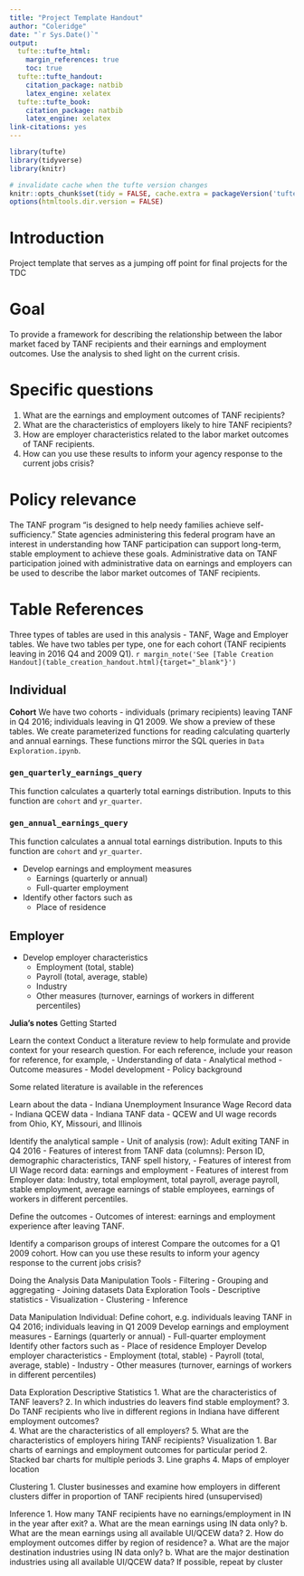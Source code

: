 ```yaml
---
title: "Project Template Handout"
author: "Coleridge"
date: "`r Sys.Date()`"
output:
  tufte::tufte_html: 
    margin_references: true
    toc: true
  tufte::tufte_handout:
    citation_package: natbib
    latex_engine: xelatex
  tufte::tufte_book:
    citation_package: natbib
    latex_engine: xelatex
link-citations: yes
---
```


```r
library(tufte)
library(tidyverse)
library(knitr)

# invalidate cache when the tufte version changes
knitr::opts_chunk$set(tidy = FALSE, cache.extra = packageVersion('tufte'))
options(htmltools.dir.version = FALSE)
```


# Introduction
Project template that serves as a jumping off point for final projects for the TDC 

# Goal
To provide a framework for describing the relationship between the labor market faced by TANF recipients and their earnings and employment outcomes. Use the analysis to shed light on the current crisis.

# Specific questions  

1.  What are the earnings and employment outcomes of TANF recipients?  
1.  What are the characteristics of employers likely to hire TANF recipients?  
1.  How are employer characteristics related to the labor market outcomes of TANF recipients.  
1.  How can you use these results to inform your agency response to the current jobs crisis?  



# Policy relevance
The TANF program “is designed to help needy families achieve self-sufficiency.” State agencies administering this federal program have an interest in understanding how TANF participation can support long-term, stable employment to achieve these goals. Administrative data on TANF participation joined with administrative data on earnings and employers can be used to describe the labor market outcomes of TANF recipients.


# Table References
Three types of tables are used in this analysis - TANF, Wage and Employer tables. We have two tables per type, one for each cohort (TANF recipients leaving in 2016 Q4 and 2009 Q1). `r margin_note('See [Table Creation Handout](table_creation_handout.html){target="_blank"}')`


## Individual

**Cohort**
We have two cohorts - individuals (primary recipients) leaving TANF in Q4 2016; individuals leaving in Q1 2009. We show a preview of these tables. We create parameterized functions for reading calculating quarterly and annual earnings.  These functions mirror the SQL queries in `Data Exploration.ipynb`. 

### `gen_quarterly_earnings_query`
This function calculates a quarterly total earnings distribution. Inputs to this function are `cohort` and `yr_quarter`.

### `gen_annual_earnings_query`
This function calculates a annual total earnings distribution. Inputs to this function are `cohort` and `yr_quarter`.


- Develop earnings and employment measures
    -	Earnings (quarterly or annual)
    -	Full-quarter employment
- Identify other factors such as
    -	Place of residence

## Employer
- Develop employer characteristics
  -	Employment (total, stable)
  -	Payroll (total, average, stable)
  -	Industry
  -	Other measures (turnover, earnings of workers in different percentiles)


<!-- # Data Exploration -->



<!-- ```{marginfigure, echo=TRUE} -->
<!-- See `Table Creation.ipynb`   -->
<!-- ``` -->

<!-- This document covers the specifications of cohort tables and the SQL queries used to generate them.  -->

<!-- # TANF Tables -->

<!-- Two tables were created in the TANF data: `ada_tdc_2020.tanf_2009q1` and `ada_tdc_2020.tanf_2016q4` which contain spells for primary TANF recipients who ended a spell in Q1 2009 or Q4 2016, respectively. `r margin_note('See data dictionary *chapin_hall_model.xlsx*')` The unit of analysis is a `person-spell`. -->

<!-- ## Form of Table -->

<!-- ```{marginfigure, echo=TRUE} -->
<!-- `tanf_total_months` is sum of `tanf_spell_months` across all spells that the individual had. -->
<!-- ``` -->

<!-- ```{r, echo = F} -->
<!-- df <- data.frame(matrix(nrow = 4, ncol = 7)) -->
<!-- colnames(df)<-c("ssn","month","tanf_start","tanf_end","tanf_spell_months","tanf_total_months","county") -->

<!-- df[,1] <- c("ssnA","ssnB","ssnC","ssnD") -->
<!-- df[,2] <- c("200901","200902","200901","200903") -->
<!-- df[,3] <- c(FALSE, TRUE, FALSE, FALSE) -->
<!-- df[,4] <- c(TRUE, TRUE, TRUE, TRUE) -->
<!-- df[,5] <- c(4,1,7,13) -->
<!-- df[,6] <- c(10,1,18,13) -->
<!-- df[,7] <- c(097, 052,095,173) -->

<!-- kable(df,align=rep('c', 7)) -->
<!-- ``` -->

<!-- ## Specifications    -->

<!-- _Inclusion Criteria_    -->
<!-- - Spell ends ("exit") in a given quarter (2016 Q4 and 2009 Q1)   -->
<!-- - Recipient is a primary recipient of TANF    -->

<!-- _Characteristics_    -->
<!-- - Earliest Time Stamp: quarter of exit    -->
<!-- - Latest Time Stamp: 8 quarters post-exit -->



**Julia's notes**
Getting Started

Learn the context
Conduct a literature review to help formulate and provide context for your research question. For each reference, include your reason for reference, for example,
-	Understanding of data
-	Analytical method
-	Outcome measures
-	Model development
-	Policy background

Some related literature is available in the references

Learn about the data
-	Indiana Unemployment Insurance Wage Record data 
-	Indiana QCEW data
-	Indiana TANF data
-	QCEW and UI wage records from Ohio, KY, Missouri, and Illinois

Identify the analytical sample
-       Unit of analysis (row): Adult exiting TANF in Q4 2016
-       Features of interest from TANF data (columns): Person ID, demographic characteristics, TANF spell history,
-    Features of interest from UI Wage record data: earnings and  employment 
-    Features of interest from Employer data: Industry, total employment, total payroll, average payroll, stable employment, average earnings of stable employees, earnings of workers in different percentiles.   

Define the outcomes
-       Outcomes of interest: earnings and employment experience after leaving TANF.

Identify a comparison groups of interest
Compare the outcomes for a Q1 2009 cohort.  How can you use these results to inform your agency response to the current jobs crisis?


Doing the Analysis
Data Manipulation Tools
-	Filtering 
-	Grouping and aggregating
-	Joining datasets
Data Exploration Tools
-	Descriptive statistics
-	Visualization
-	Clustering
-	Inference

Data Manipulation
Individual: 
Define cohort, e.g. individuals leaving TANF in Q4 2016; individuals leaving in Q1 2009
Develop earnings and employment measures
-	Earnings (quarterly or annual)
-	Full-quarter employment
Identify other factors such as
-	Place of residence
Employer
Develop employer characteristics
-	Employment (total, stable)
-	Payroll (total, average, stable)
-	Industry
-	Other measures (turnover, earnings of workers in different percentiles)

Data Exploration
Descriptive Statistics
1.	What are the characteristics of TANF leavers?
2.	In which industries do leavers find stable employment?
3.	Do TANF recipients who live in different regions in Indiana have different employment outcomes?  
4.	What are the characteristics of all employers?
5.	What are the characteristics of employers hiring TANF recipients?
Visualization
1.	Bar charts of earnings and employment outcomes for particular period
2.	Stacked bar charts for multiple periods
3.	Line graphs
4.	Maps of employer location

Clustering
1.	Cluster businesses and examine how employers in different clusters differ in proportion of TANF recipients hired (unsupervised)

Inference
1.	How many TANF recipients have no earnings/employment in IN in the year after exit? 
a.	What are the mean earnings using IN data only?
b.	What are the mean earnings using all available UI/QCEW data?
2.	How do employment outcomes differ by region of residence? 
a.	What are the major destination industries using IN data only?
b.	What are the major destination industries using all available UI/QCEW data?
If possible, repeat by cluster






<!-- # Wage Record Tables -->
<!-- Two tables were created using the UI Wage Record data: `ada_tdc_2020.wage_2016q4` and -->
<!-- `ada_tdc_2020.wage_2009q1` which contain job and wage data. The unit of analysis is a `person-job`. -->

<!-- ## Specification -->

<!-- _Inclusion Criteria_      -->
<!-- - Contains ssns that were in the corresponding cohort      -->
<!-- - Wage record data for exit-quarter and 8 quarters post-exit    -->

<!-- _Characteristics_     -->
<!-- - Earliest Time Stamp: quarter of exit      -->
<!-- - Latest Time Stamp: 8 quarters post-exit    -->

<!-- ## Form of Table -->

<!-- ```{marginfigure, echo=TRUE} -->
<!-- `uiacct` is the business identifier within the UI Wage Database. -->
<!-- ``` -->

<!-- ```{r, echo = F} -->
<!-- wage_df <- data.frame(matrix(nrow = 4, ncol = 6)) -->
<!-- colnames(wage_df)<-c("ssn","year","quarter","uiacct","wages","job_yr_q") -->

<!-- wage_df$ssn <- c("ssnA","ssnB","ssnC","ssnD") -->
<!-- wage_df$year<-c(2010,2010,2010,2011) -->
<!-- wage_df$quarter <-  c(2,3,1,1) -->
<!-- wage_df$uiacct <- c("S5GBU48PyzI0","xT5jPKk7pBn2","XsvUJdMmKikw", "CPRrceZIwBGl") -->
<!-- wage_df$wages <- c(1291,200,3866,1928) -->
<!-- wage_df$job_yr_q<- c("2010-04-01","2010-07-01","2010-01-01","2011-01-01") -->


<!-- kable(wage_df,align=rep('c', 6)) -->
<!-- ``` -->


<!-- # Employer Characteristics Tables -->

<!-- The employer characteristics tables cover employers who hired at least one TANF recipient from our cohorts of interest in the first quarter post-exit. `r margin_note('confirm/understand this specification. why do we not look at the exit quarter? to improve capture, Im guessing. why dont we look at those employers who hire within the entire post-exit period?')` Two employer characteristics tables were created using the UI Wage Record data: `ada_tdc_2020.tanf_2016q4_empl` and `ada_tdc_2020.tanf_2009q1_empl`. The unit of analysis is `employer`. -->


<!-- ## Form of Table -->

<!-- ```{marginfigure, echo=TRUE} -->
<!-- `naics_3_digit` is the industry identifier for business.  -->
<!-- ``` -->

<!-- ```{r, echo = F} -->
<!-- empl_df <- data.frame(matrix(nrow = 3, ncol = 3)) -->
<!-- colnames(empl_df)<-c("uiacct","naics_3_digit","size") -->

<!-- empl_df$uiacct <- c("6V4K45FQKBxf", "IVuQ4vdEsunx", "wY3KlMVPr0SL") -->
<!-- empl_df$naics_3_digit<-c(447,772,624) -->
<!-- empl_df$size <-  c(907,6,45) -->

<!-- kable(empl_df,align=rep('c', 3)) -->
<!-- ``` -->

<!-- ## Specification    -->

<!-- _Inclusion Criteria_     -->
<!-- - Contains firms that employed ssns in the corresponding cohort    -->
<!-- - Wage record data for 8 quarters post-exit  (exclusive of exit quarter)   -->

<!-- _Characteristics_     -->
<!-- - Point-in-Time file (1st quarter post-exit)   -->


<!-- ## SQL Create Table Query -->

<!-- ```yaml -->

<!-- CREATE TABLE ada_tdc_2020.tanf_2009q1_empl -->
<!-- SELECT  -->
<!-- uiacct, naics_3_digit, COUNT(DISTINCT(ssn)) as size -->
<!-- from in_dwd.wage_by_employer -->
<!-- WHERE -->
<!-- uiacct in (SELECT DISTINCT uiacct FROM ada_tdc_2020.wage_2009q1) -->
<!-- and -->
<!-- year = 2009 and quarter = 2 -->

<!-- ``` -->

<!-- # Base Table References    -->
<!-- `in_fssa.person_month`: base table for creating TANF cohorts.    -->


<!-- `in_dwd.wage_by_employer`: base table for creating Wage Record cohorts and Employer Characteristics tables. -->
